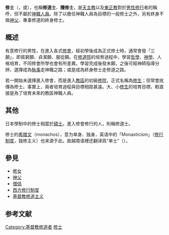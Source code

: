 {{Expand|time=2007-11-05}}
{{About|天主教及東正教男修行者|日本教育體系的修士|硕士}}

'''修士'''（{{lang-en|friar}}，或{{lang|en|fray}}），也稱'''修道士'''、'''隱修士'''，是[[天主教|天主教]]以及[[東正教|東正教]]對於[[男性|男性]][[修行|修行]]者的稱呼，但不屬於[[神職人員|神職人員]]。除了以擔任神職人員為目標的一般修士之外，另有終身不做[[神父|神父]]、專事修道的終身修士。

== 概述 ==
有意修行的男性，在進入各式[[修會|修會]]，經初學後成為正式修士時，通常會發「三願」，即貧窮願、貞潔願、服從願。在[[修道院|修道院]]的培育過程中，學習[[哲學|哲學]]、[[神學|神學]]、人格培育，不同修會所學也會有所差異。學習完成後發末願，之後可經神師指導分辨，選擇成為[[執事_(基督教)|執事]]走神職之路；或是成為終身修士走修道之路。

若一開始未選擇進入修會，而是進入[[教區|教區]]的初級[[修院|修院]]，正式名稱為[[修生|修生]]；但常會訛傳為修士。事實上，兩者培育過程與目標相距甚遠。大、小[[修生|修生]]的培育目標，較直接是為了培育未來的教區神職人員。

== 其他 ==
日本學制中的修士相當於[[碩士|碩士]]。進入修會修行的人，則稱修道士。

修士的[[希腊文|希腊文]]{{lang|gre|μοναχός}}（monachos），意为单身、独身，英语中的「Monasticism」（[[修行制度|修行制度]]，独修主义）也来源于此。故越南语裡还翻译爲“单士”（{{vie|qn=Đan sĩ|hn=單士}}）。

== 參見 ==
* [[修女|修女]]
* [[神父|神父]]
* [[僧侶|僧侶]]
*[[西方修行制度|西方修行制度]]
*[[修道_(基督教)|基督教修道主义]]

== 参考文献 ==
{{Reflist}}

{{基督教页脚}}
{{Catholicism-stub}}

[[Category:基督教修道者|Category:基督教修道者]]
[[Category:修士|]]